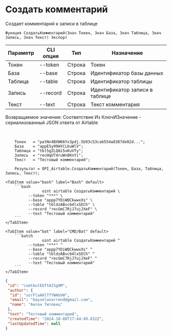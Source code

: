 ﻿---
sidebar_position: 2
---


# Создать комментарий
 Создает комментарий к записи в таблице



`Функция СоздатьКомментарий(Знач Токен, Знач База, Знач Таблица, Знач Запись, Знач Текст) Экспорт`

  | Параметр | CLI опция | Тип | Назначение |
  |-|-|-|-|
  | Токен | --token | Строка | Токен |
  | База | --base | Строка | Идентификатор базы данных |
  | Таблица | --table | Строка | Идентификатор таблицы |
  | Запись | --record | Строка | Идентификатор записи в таблице |
  | Текст | --text | Строка | Текст комментария |

  
  Возвращаемое значение:   Соответствие Из КлючИЗначение - сериализованный JSON ответа от Airtable

<br/>




```bsl title="Пример кода"
    Токен   = "patNn4BXW66Yx3pdj.5b93c53cab554a8387de02d...";
    База    = "appESy99HYCLbuWlV";
    Таблица = "tbl5gZLQ8i5xKuVTy";
    Запись  = "recHqUT4ruWn8KnYi";
    Текст   = "Тестовый комментарий";

    Результат = OPI_Airtable.СоздатьКомментарий(Токен, База, Таблица, Запись, Текст);
```
    

 <Tabs>
  
    <TabItem value="bash" label="Bash" default>
        ```bash
                    oint airtable СоздатьКомментарий \
              --token "***" \
              --base "appp7YDiWQCkwwxXs" \
              --table "tbldzABvc64lxSECh" \
              --record "recGmC7RjJ7ujJXeF" \
              --text "Тестовый комментарий"
        ```
    </TabItem>
  
    <TabItem value="bat" label="CMD/Bat" default>
        ```batch
                    oint airtable СоздатьКомментарий ^
              --token "***" ^
              --base "appp7YDiWQCkwwxXs" ^
              --table "tbldzABvc64lxSECh" ^
              --record "recGmC7RjJ7ujJXeF" ^
              --text "Тестовый комментарий"
        ```
    </TabItem>
</Tabs>


```json title="Результат"
{
 "id": "comtbulEbTtAISgHM",
 "author": {
  "id": "usrFlaAHlTfYWAbVW",
  "email": "bayselonarrend@gmail.com",
  "name": "Антон Титовец"
 },
 "text": "Тестовый комментарий",
 "createdTime": "2024-10-08T17:44:49.632Z",
 "lastUpdatedTime": null
}
```

